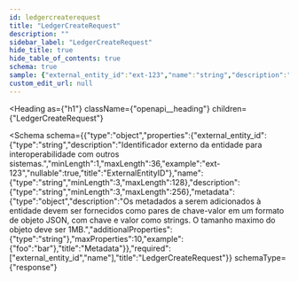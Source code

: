 ```yaml
---
id: ledgercreaterequest
title: "LedgerCreateRequest"
description: ""
sidebar_label: "LedgerCreateRequest"
hide_title: true
hide_table_of_contents: true
schema: true
sample: {"external_entity_id":"ext-123","name":"string","description":"string","metadata":{"foo":"bar"}}
custom_edit_url: null
---
```



<Heading
  as={"h1"}
  className={"openapi__heading"}
  children={"LedgerCreateRequest"}
>
</Heading>





<Schema
  schema={{"type":"object","properties":{"external_entity_id":{"type":"string","description":"Identificador externo da entidade para interoperabilidade com outros sistemas.","minLength":1,"maxLength":36,"example":"ext-123","nullable":true,"title":"ExternalEntityID"},"name":{"type":"string","minLength":3,"maxLength":128},"description":{"type":"string","minLength":3,"maxLength":256},"metadata":{"type":"object","description":"Os metadados a serem adicionados à entidade devem ser fornecidos como pares de chave-valor em um formato de objeto JSON, com chave e valor como strings. O tamanho maximo do objeto deve ser 1MB.","additionalProperties":{"type":"string"},"maxProperties":10,"example":{"foo":"bar"},"title":"Metadata"}},"required":["external_entity_id","name"],"title":"LedgerCreateRequest"}}
  schemaType={"response"}
>
  
</Schema>
